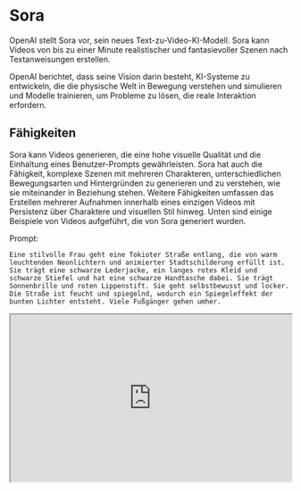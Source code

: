 # Sora


OpenAI stellt Sora vor, sein neues Text-zu-Video-KI-Modell. Sora kann Videos von bis zu einer Minute realistischer und fantasievoller Szenen nach Textanweisungen erstellen.

OpenAI berichtet, dass seine Vision darin besteht, KI-Systeme zu entwickeln, die die physische Welt in Bewegung verstehen und simulieren und Modelle trainieren, um Probleme zu lösen, die reale Interaktion erfordern.

## Fähigkeiten

Sora kann Videos generieren, die eine hohe visuelle Qualität und die Einhaltung eines Benutzer-Prompts gewährleisten. Sora hat auch die Fähigkeit, komplexe Szenen mit mehreren Charakteren, unterschiedlichen Bewegungsarten und Hintergründen zu generieren und zu verstehen, wie sie miteinander in Beziehung stehen. Weitere Fähigkeiten umfassen das Erstellen mehrerer Aufnahmen innerhalb eines einzigen Videos mit Persistenz über Charaktere und visuellen Stil hinweg. Unten sind einige Beispiele von Videos aufgeführt, die von Sora generiert wurden.

Prompt:
```
Eine stilvolle Frau geht eine Tokioter Straße entlang, die von warm leuchtenden Neonlichtern und animierter Stadtschilderung erfüllt ist. Sie trägt eine schwarze Lederjacke, ein langes rotes Kleid und schwarze Stiefel und hat eine schwarze Handtasche dabei. Sie trägt Sonnenbrille und roten Lippenstift. Sie geht selbstbewusst und locker. Die Straße ist feucht und spiegelnd, wodurch ein Spiegeleffekt der bunten Lichter entsteht. Viele Fußgänger gehen umher.
```

<iframe
  src="https://cdn.openai.com/sora/videos/tokyo-walk.mp4"
  width="100%"
  height="300px"
  title="SWR-States"
/>

Prompt:

```
Ein Filmtrailer, der die Abenteuer des 30-jährigen Raumfahrers zeigt, der einen roten Woll- gestrickten Motorradhelm trägt, blauer Himmel, Salzwüste, kinematografischer Stil, auf 35mm Film gedreht, leuchtende Farben.
```

<iframe
  src="https://cdn.openai.com/sora/videos/mitten-astronaut.mp4"
  width="100%"
  height="300px"
  title="SWR-States"
/>

*Videoquelle: https://openai.com/sora*

## Methoden
Es wird berichtet, dass Sora ein Diffusionsmodell ist, das ganze Videos generieren oder generierte Videos erweitern kann. Es verwendet auch eine Transformer-Architektur, die zu einer skalierenden Leistung führt. Videos und Bilder werden ähnlich wie Token in GPT als Patches dargestellt, was zu einem einheitlichen Videosystem führt, das längere Dauern, Auflösungen und Bildformate ermöglicht. Sie verwenden die in DALL·E 3 verwendete Neubeschriftungstechnik, damit Sora den Textanweisungen genauer folgen kann. Sora kann auch Videos aus einem gegebenen Bild generieren, was es dem System ermöglicht, das Bild genau zu animieren.

## Einschränkungen und Sicherheit

Zu den berichteten Einschränkungen von Sora gehören die Simulation von Physik und der Mangel an Ursache und Wirkung. Räumliche Details und Ereignisse, die in den Prompts beschrieben werden (z.B. Kameratrajektorie), werden manchmal auch von Sora missverstanden. OpenAI berichtet, dass sie Sora Red Teamern und Erstellern zur Verfügung stellen, um Schäden und Fähigkeiten zu bewerten.

Prompt:

```
Szene im Schritt-Druck-Verfahren einer rennenden Person, kinematografische Filmaufnahme in 35mm.
```

<iframe
  src="https://cdn.openai.com/sora/videos/backward-jogger.mp4"
  width="100%"
  height="300px"
  title="SWR-States"
/>

*Videoquelle: https://openai.com/sora*

Finden Sie hier mehr Beispiele für Videos, die vom Sora-Modell generiert wurden: https://openai.com/sora
